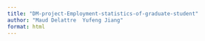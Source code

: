 ```yaml
---
title: "DM-project-Employment-statistics-of-graduate-student"
author: "Maud Delattre  Yufeng Jiang"
format: html
---
```

